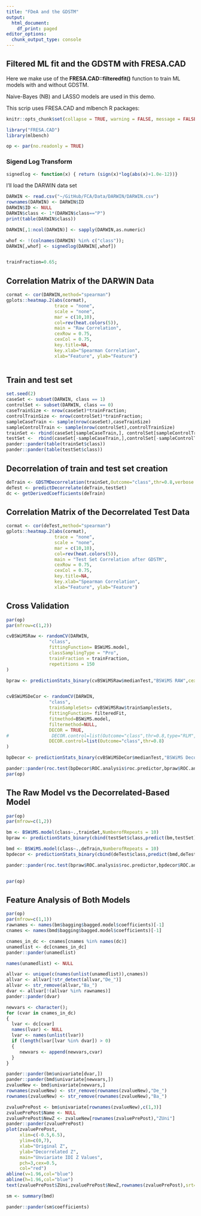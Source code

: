 ```yaml
---
title: "FDeA and the GDSTM"
output:
  html_document:
    df_print: paged
editor_options:
  chunk_output_type: console
---
```


## Filtered ML fit and the GDSTM with FRESA.CAD

Here we make use of the **FRESA.CAD::filteredfit()** function to train ML models with and without GDSTM.

Naive-Bayes (NB) and LASSO models are used in this demo.

This scrip uses FRESA.CAD and mlbench R packages:

```r
knitr::opts_chunk$set(collapse = TRUE, warning = FALSE, message = FALSE,comment = "#>")

library("FRESA.CAD")
library(mlbench)

op <- par(no.readonly = TRUE)

```
### Sigend Log Transform

```r
signedlog <- function(x) { return (sign(x)*log(abs(x)+1.0e-12))}

```

I'll load the DARWIN data set

```r
DARWIN <- read.csv("~/GitHub/FCA/Data/DARWIN/DARWIN.csv")
rownames(DARWIN) <- DARWIN$ID
DARWIN$ID <- NULL
DARWIN$class <- 1*(DARWIN$class=="P")
print(table(DARWIN$class))

DARWIN[,1:ncol(DARWIN)] <- sapply(DARWIN,as.numeric)

whof <- !(colnames(DARWIN) %in% c("class"));
DARWIN[,whof] <- signedlog(DARWIN[,whof])


trainFraction=0.65;

```

## Correlation Matrix of the DARWIN Data

```r
cormat <- cor(DARWIN,method="spearman")
gplots::heatmap.2(abs(cormat),
                  trace = "none",
                  scale = "none",
                  mar = c(10,10),
                  col=rev(heat.colors(5)),
                  main = "Raw Correlation",
                  cexRow = 0.75,
                  cexCol = 0.75,
                  key.title=NA,
                  key.xlab="Spearman Correlation",
                  xlab="Feature", ylab="Feature")



```


## Train and test set

```r
set.seed(2)
caseSet <- subset(DARWIN, class == 1)
controlSet <- subset(DARWIN, class == 0)
caseTrainSize <- nrow(caseSet)*trainFraction;
controlTrainSize <- nrow(controlSet)*trainFraction;
sampleCaseTrain <- sample(nrow(caseSet),caseTrainSize)
sampleControlTrain <- sample(nrow(controlSet),controlTrainSize)
trainSet <- rbind(caseSet[sampleCaseTrain,], controlSet[sampleControlTrain,])
testSet <-  rbind(caseSet[-sampleCaseTrain,],controlSet[-sampleControlTrain,])
pander::pander(table(trainSet$class))
pander::pander(table(testSet$class))


```

## Decorrelation of train and test set creation
```r
deTrain <- GDSTMDecorrelation(trainSet,Outcome="class",thr=0.8,verbose = TRUE)
deTest <- predictDecorrelate(deTrain,testSet)
dc <- getDerivedCoefficients(deTrain)

```

## Correlation Matrix of the Decorrelated Test Data

```r
cormat <- cor(deTest,method="spearman")
gplots::heatmap.2(abs(cormat),
                  trace = "none",
                  scale = "none",
                  mar = c(10,10),
                  col=rev(heat.colors(5)),
                  main = "Test Set Correlation after GDSTM",
                  cexRow = 0.75,
                  cexCol = 0.75,
                  key.title=NA,
                  key.xlab="Spearman Correlation",
                  xlab="Feature", ylab="Feature")

```


## Cross Validation

```r
par(op)
par(mfrow=c(1,2))

cvBSWiMSRaw <- randomCV(DARWIN,
                "class",
                fittingFunction= BSWiMS.model,
                classSamplingType = "Pro",
                trainFraction = trainFraction,
                repetitions = 150
)

bpraw <- predictionStats_binary(cvBSWiMSRaw$medianTest,"BSWiMS RAW",cex=0.80)


cvBSWiMSDeCor <- randomCV(DARWIN,
                "class",
                trainSampleSets= cvBSWiMSRaw$trainSamplesSets,
                fittingFunction= filteredFit,
                fitmethod=BSWiMS.model,
                filtermethod=NULL,
                DECOR = TRUE,
#                DECOR.control=list(Outcome="class",thr=0.8,type="RLM",method="spearman")
                DECOR.control=list(Outcome="class",thr=0.8)
)

bpDecor <- predictionStats_binary(cvBSWiMSDeCor$medianTest,"BSWiMS Decor",cex=0.80)

pander::pander(roc.test(bpDecor$ROC.analysis$roc.predictor,bpraw$ROC.analysis$roc.predictor))
par(op)

```

## The Raw Model vs the Decorrelated-Based Model

```r
par(op)
par(mfrow=c(1,2))

bm <- BSWiMS.model(class~.,trainSet,NumberofRepeats = 10)
bpraw <- predictionStats_binary(cbind(testSet$class,predict(bm,testSet)),"BSWiMS RAW",cex=0.75)

bmd <- BSWiMS.model(class~.,deTrain,NumberofRepeats = 10)
bpdecor <- predictionStats_binary(cbind(deTest$class,predict(bmd,deTest)),"BSWiMS Decor",cex=0.75)

pander::pander(roc.test(bpraw$ROC.analysis$roc.predictor,bpdecor$ROC.analysis$roc.predictor))


par(op)

```

## Feature Analysis of Both Models

```r
par(op)
par(mfrow=c(1,1))
rawnames <- names(bm$bagging$bagged.model$coefficients)[-1]
cnames <- names(bmd$bagging$bagged.model$coefficients)[-1]

cnames_in_dc <- cnames[cnames %in% names(dc)]
unamedlist <- dc[cnames_in_dc]
pander::pander(unamedlist)

names(unamedlist) <- NULL

allvar <- unique(c(names(unlist(unamedlist)),cnames))
allvar <- allvar[!str_detect(allvar,"De_")]
allvar <- str_remove(allvar,"Ba_")
dvar <- allvar[!(allvar %in% rawnames)] 
pander::pander(dvar)

newvars <- character();
for (cvar in cnames_in_dc)
{
  lvar <- dc[cvar]
  names(lvar) <- NULL
  lvar <- names(unlist(lvar))
  if (length(lvar[lvar %in% dvar]) > 0)
  {
     newvars <- append(newvars,cvar)
  }
}

pander::pander(bm$univariate[dvar,])
pander::pander(bmd$univariate[newvars,])
zvalueNew <- bmd$univariate[newvars,]
rownames(zvalueNew) <- str_remove(rownames(zvalueNew),"De_")
rownames(zvalueNew) <- str_remove(rownames(zvalueNew),"Ba_")

zvaluePrePost <- bm$univariate[rownames(zvalueNew),c(1,3)]
zvaluePrePost$Name <- NULL
zvaluePrePost$NewZ <- zvalueNew[rownames(zvaluePrePost),"ZUni"]
pander::pander(zvaluePrePost)
plot(zvaluePrePost,
     xlim=c(-0.5,6.5),
     ylim=c(0,7),
     xlab="Original Z",
     ylab="Decorrelated Z",
     main="Unviariate IDI Z Values",
     pch=3,cex=0.5,
     col="red")
abline(v=1.96,col="blue")
abline(h=1.96,col="blue")
text(zvaluePrePost$ZUni,zvaluePrePost$NewZ,rownames(zvaluePrePost),srt=65,cex=0.75)

sm <- summary(bmd)

pander::pander(sm$coefficients)

```

